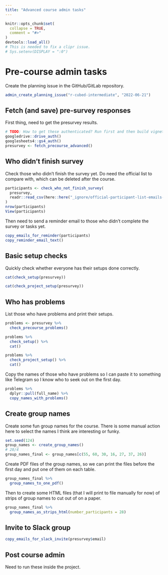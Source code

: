 ```yaml
---
title: "Advanced course admin tasks"
---
```


```r
knitr::opts_chunk$set(
  collapse = TRUE,
  comment = "#>"
)
devtools::load_all()
# This is needed to fix a clipr issue.
# Sys.setenv(DISPLAY = ":0")
```

# Pre-course admin tasks

Create the planning issue in the GitHub/GitLab repository.

```r
admin_create_planning_issue("r-cubed-intermediate", "2022-06-21")
```

## Fetch (and save) pre-survey responses

First thing, need to get the presurvey results.

```r
# TODO: How to get these authenticated? Run first and then build vignette?
googledrive::drive_auth()
googlesheets4::gs4_auth()
presurvey <- fetch_precourse_advanced()
```

## Who didn't finish survey

Check those who didn't finish the survey yet. Do need the official list
to compare with, which can be deleted after the course.

```r
participants <- check_who_not_finish_survey(
  presurvey, 
  readr::read_csv(here::here("_ignore/official-participant-list-emails-2022-12-07.csv"))
)
nrow(participants)
View(participants)
```

Then need to send a reminder email to those who didn't complete the
survey or tasks yet.

```r
copy_emails_for_reminder(participants)
copy_reminder_email_text()
```

## Basic setup checks

Quickly check whether everyone has their setups done correctly.

```r
cat(check_setup(presurvey))
```

```r
cat(check_project_setup(presurvey))
```

## Who has problems

List those who have problems and print their setups.

```r
problems <- presurvey %>% 
  check_precourse_problems() 

problems %>% 
  check_setup() %>% 
  cat()

problems %>% 
  check_project_setup() %>% 
  cat()
```

Copy the names of those who have problems so I can paste it to something
like Telegram so I know who to seek out on the first day.

```r
problems %>% 
  dplyr::pull(full_name) %>% 
  copy_names_with_problems()
```

## Create group names

Create some fun group names for the course. There is some manual action
here to select the names I think are interesting or funky.

```r
set.seed(124)
group_names <- create_group_names()
# 28/4
group_names_final <- group_names[c(55, 60, 30, 16, 27, 37, 26)]
```

Create PDF files of the group names, so we can print the files before
the first day and put one of them on each table.

```r
group_names_final %>% 
  group_names_to_one_pdf()
```

Then to create some HTML files (that I will print to file manually for
now) of strips of group names to cut out of on a paper.

```r
group_names_final %>% 
  group_names_as_strips_html(number_participants = 28)
```

## Invite to Slack group

```r
copy_emails_for_slack_invite(presurvey$email)
```

## Post course admin

Need to run these inside the project.

```r

```
